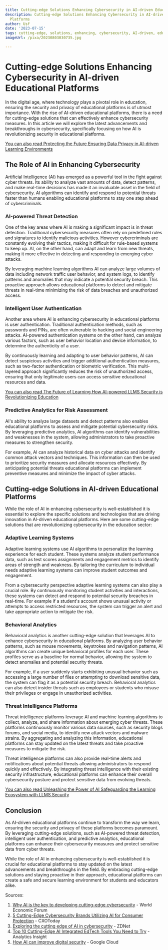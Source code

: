 ```yaml
---
title: Cutting-edge Solutions Enhancing Cybersecurity in AI-driven Educational Platforms
description: Cutting-edge Solutions Enhancing Cybersecurity in AI-driven Educational
  Platforms
author: Usf
date: '2023-07-15'
tags: cutting-edge, solutions, enhancing, cybersecurity, AI-driven, educational platforms
imageUrl: /pixa/20230803030735.jpg

---
```

# Cutting-edge Solutions Enhancing Cybersecurity in AI-driven Educational Platforms

In the  digital age, where technology plays a pivotal role in education, ensuring the security and privacy of educational platforms is of utmost importance. With the rise of AI-driven educational platforms, there is a need for  cutting-edge solutions that can effectively enhance cybersecurity measures.  In this article we will explore the latest advancements and  breakthroughs in cybersecurity, specifically focusing on how AI is revolutionizing security in educational platforms.

[You  can  also  read  Protecting the Future Ensuring Data Privacy  in AI-driven Learning Environments](Protecting%20the%20Future%20Ensuring%20Data%20Privacy%20in%20AI-driven%20Learning%20Environments)


## The Role of AI in Enhancing Cybersecurity

Artificial Intelligence (AI) has emerged as a powerful tool in the fight against cyber threats. Its ability to analyze vast  amounts of  data, detect patterns, and  make real-time decisions has made  it an invaluable asset in the field of  cybersecurity. AI algorithms can identify and  respond to potential threats faster than humans enabling educational platforms  to stay one step ahead of cybercriminals.

### AI-powered Threat Detection

One of  the key areas where AI is making a significant impact is  in  threat detection. Traditional cybersecurity measures often rely on  predefined rules and signatures to  identify malicious activities. However cybercriminals are constantly evolving their tactics, making it difficult for rule-based systems to keep up. AI, on the other hand, can adapt  and learn from new threats, making  it more effective in detecting and responding  to emerging cyber attacks.

By leveraging machine learning algorithms AI can analyze large volumes of  data including network traffic user behavior, and system logs, to identify patterns and anomalies that may indicate a potential security breach. This proactive approach allows  educational  platforms to detect and mitigate threats in real-time minimizing the risk of data breaches and unauthorized access.

### Intelligent User Authentication

Another area where AI is enhancing cybersecurity in educational platforms is user authentication. Traditional authentication methods, such as passwords and PINs, are often vulnerable to hacking and social engineering attacks. AI-powered authentication systems on the other hand, can analyze various  factors, such  as user behavior location and device information, to determine  the authenticity of a user.

By continuously  learning and  adapting to user behavior patterns, AI can detect suspicious activities and trigger additional authentication measures, such as two-factor authentication or biometric verification. This multi-layered approach  significantly reduces the risk of unauthorized access, ensuring that only legitimate users can access sensitive educational resources and data.

[You can also read The Future of Learning How AI-powered LLMS Security is Revolutionizing  Education](The%20Future%20of%20Learning%20How%20AI-powered%20LLMS%20Security%20is%20Revolutionizing%20Education)


### Predictive Analytics for Risk Assessment

AI's ability to analyze large datasets and detect patterns also enables educational platforms to assess and  mitigate  potential cybersecurity risks. By leveraging predictive analytics, AI algorithms can identify vulnerabilities and weaknesses in the system, allowing administrators to take proactive measures to strengthen security.

For  example, AI can analyze historical  data  on cyber attacks and identify common attack vectors and techniques. This information can then be used to prioritize security measures and allocate resources effectively. By anticipating potential threats educational platforms  can implement preventive  measures and  minimize the  impact of cyber attacks.

## Cutting-edge Solutions in AI-driven Educational Platforms

While the role of  AI in enhancing cybersecurity is well-established it is essential to explore the specific solutions and technologies that  are  driving innovation in AI-driven  educational platforms. Here are some cutting-edge solutions that are revolutionizing cybersecurity in the education  sector:

### Adaptive Learning Systems

Adaptive  learning systems use AI  algorithms to personalize the learning experience for each student. These systems  analyze student performance  data, such as test scores assignments and engagement metrics to identify areas of  strength and weakness. By tailoring the curriculum to individual needs adaptive learning systems can improve student outcomes and engagement.

From a cybersecurity perspective adaptive learning systems can also play a crucial  role. By continuously monitoring student activities and interactions, these  systems can detect and respond to potential security breaches in real-time. For example if a student's account shows unusual activity or attempts to access restricted resources, the system can trigger an alert and take  appropriate action  to mitigate the risk.

### Behavioral Analytics

Behavioral analytics is another cutting-edge solution that leverages AI to enhance cybersecurity in educational platforms. By analyzing user behavior  patterns, such as mouse movements, keystrokes and navigation patterns, AI algorithms can create unique behavioral profiles for each user. These profiles serve  as a baseline for normal behavior,  allowing the system to  detect anomalies and potential security  threats.

For example, if a user suddenly starts  exhibiting unusual behavior such as accessing a  large number of files or attempting to download sensitive data, the system can  flag it as a potential security breach. Behavioral analytics can also detect insider threats such as employees or students who misuse their privileges or  engage in unauthorized activities.

###  Threat Intelligence Platforms

Threat  intelligence platforms leverage AI and machine learning algorithms to collect, analyze, and  share  information about emerging cyber threats. These platforms continuously monitor various data sources,  such as security  blogs forums, and social  media, to identify new attack  vectors and malware strains. By aggregating and  analyzing this information, educational  platforms  can stay updated on the latest  threats and take proactive  measures to mitigate the  risk.

Threat intelligence  platforms can also provide real-time alerts and notifications about potential threats allowing administrators to respond quickly and  effectively. By integrating threat intelligence with their existing security infrastructure,  educational platforms can enhance their overall cybersecurity posture and protect sensitive  data from evolving  threats.

[You can  also read Unleashing the Power of  AI Safeguarding the Learning Ecosystem  with LLMS Security](Unleashing%20the%20Power%20of%20AI%20Safeguarding%20the%20Learning%20Ecosystem%20with%20LLMS%20Security)


## Conclusion

As AI-driven  educational platforms continue to transform the way we learn, ensuring the  security and privacy of these platforms becomes paramount. By leveraging cutting-edge solutions, such as  AI-powered threat detection, intelligent user  authentication, and predictive analytics, educational  platforms can  enhance their cybersecurity measures and protect sensitive  data from cyber threats.

While the role of AI  in enhancing cybersecurity is well-established it is crucial  for educational  platforms to stay updated on the latest advancements and breakthroughs in the field. By embracing cutting-edge solutions and staying  proactive in their approach, educational platforms can create a safe and secure learning environment for students and educators alike.

Sources:
1. [Why AI is the key to developing cutting-edge cybersecurity](https://www.weforum.org/agenda/2022/07/why-ai-is-the-key-to-cutting-edge-cybersecurity/) - World Economic Forum
2. [5 Cutting-Edge Cybersecurity Brands Utilizing AI for Consumer Protection](https://www.cxotoday.com/specials/5-cutting-edge-cybersecurity-brands-utilizing-ai-for-consumer-protection/) - CXOToday
3. [Exploring the cutting edge of AI  in cybersecurity](https://www.zdnet.com/article/exploring-the-cutting-edge-of-ai-in-cybersecurity/) - ZDNet
4. [Top 10 Cutting-Edge AI  Integrated EdTech Tools You Need  to Try](https://www.analyticsinsight.net/top-10-cutting-edge-ai-integrated-edtech-tools-you-need-to-try/) - Analytics  Insight
5. [How AI  can improve digital security](https://cloud.google.com/blog/products/identity-security/how-ai-can-improve-digital-security) - Google Cloud